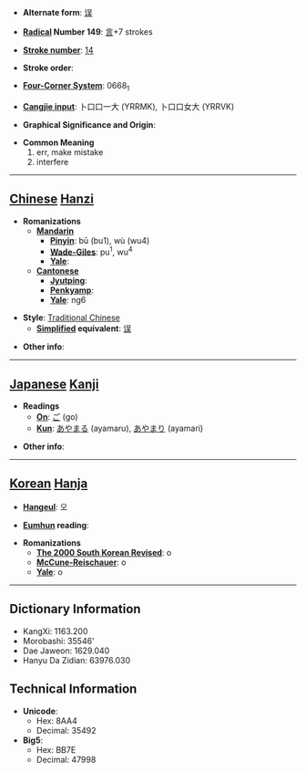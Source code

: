 * '''Alternate form''': [[误]]

* '''[[Wiktionary:Chinese radical index| Radical]] Number 149''': [[Wiktionary:Chinese radical index 言|言]]+7 strokes

* '''[[Wiktionary:Chinese total strokes index|Stroke number]]''': [[Wiktionary:Chinese total strokes index 14|14]]

* '''Stroke order''': 

* '''[[Wiktionary:Chinese four corner index|Four-Corner System]]''': 0668<sub>1</sub>

* '''[[Wiktionary:Chinese Cangjie index|Cangjie input]]''': 卜口口一大 (YRRMK), 卜口口女大 (YRRVK)

* '''Graphical Significance and Origin''': 

* '''Common Meaning'''
*#err, make mistake
*# interfere


----

== [[Chinese]] [[Hanzi]] ==

* '''Romanizations'''
** '''[[Mandarin]]'''
*** '''[[Pinyin]]''': bū (bu1), wù (wu4)
*** '''[[Wade-Giles]]''': pu<sup>1</sup>, wu<sup>4</sup>
*** '''[[Yale]]''': 
** '''[[Cantonese]]'''
*** '''[[Jyutping]]''':
*** '''[[Penkyamp]]''': 
*** '''[[Yale]]''': ng6

* '''Style''': [[Traditional Chinese]] 
** '''[[Simplified Chinese|Simplified]] equivalent''': [[误]]

* '''Other info''': 

----

== [[Japanese]] [[Kanji]] ==

* '''Readings'''
** '''[[On]]''': [[ご]] (go)
** '''[[Kun]]''': [[あやまる]] (ayamaru), [[あやまり]] (ayamari)

* '''Other info''':  

----

== [[Korean]] [[Hanja]] ==

* '''[[Hangeul]]''': 오

* '''[[Eumhun]] reading''': 

* '''Romanizations'''
** '''[[The 2000 South Korean Revised Romanization|The 2000 South Korean Revised]]''': o
** '''[[McCune-Reischauer]]''': o
** '''[[Yale]]''': o

----

== Dictionary Information ==

* KangXi: 1163.200
* Morobashi: 35546'
* Dae Jaweon: 1629.040
* Hanyu Da Zidian: 63976.030

== Technical Information ==

* '''Unicode''':
** Hex: 8AA4
** Decimal: 35492
* '''Big5''':
** Hex: BB7E
** Decimal: 47998